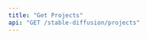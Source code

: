 ```yaml
---
title: "Get Projects"
api: "GET /stable-diffusion/projects"
---
```


<ParamField header="Authorization" type="string" required hidden />
<ParamField header="x-api-key" type="string" required hidden />

### Description
Returns an array of the stable diffusion projects created

<RequestExample>
```bash cURL
curl -X 'GET' \
  'https://api.mirageml.com/stable-diffusion/projects' \
  -H 'accept: application/json'
```
</RequestExample>

<ResponseExample>
```json
[
    {
        "node": {
            "id": "c8ee8aa8-c710-404f-8ef1-2fa8f84d43c1",
            "init_word": "pooh",
            "created_at": "2022-09-29T22:30:07.26227+00:00",
            "finetune_job_status": "succeeded",
            "textual_inversion_runsCollection": {
                "edges": [
                    {
                        "node": {
                            "id": "6374f405-a7e3-437d-8ad1-bb553d3c28e0",
                            "width": "512",
                            "height": "512",
                            "prompt": "Winnie the Pooh eating raspberries on a sofa",
                            "status": "succeeded",
                            "created_at": "2022-09-29T23:21:07.606488+00:00",
                            "init_image": false,
                            "num_images": "9",
                            "guidance_scale": 7.5,
                            "prompt_strength": 0.8,
                            "num_inference_steps": "50"
                        },
                    },
                    {
                        "node": {
                            "id": "9a99c812-3fbf-41d7-b362-6ed2dc73a7e9",
                            "width": "512",
                            "height": "512",
                            "prompt": "Winnie the Pooh eating raspberries in the kitchen",
                            "status": "succeeded",
                            "created_at": "2022-09-29T22:49:21.720164+00:00",
                            "init_image": false,
                            "num_images": "9",
                            "guidance_scale": 7.5,
                            "prompt_strength": 0.8,
                            "num_inference_steps": "50"
                        },
                    }
                ],
            }
        },
    }
]
```
</ResponseExample>
